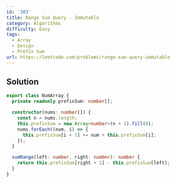 ```yaml
---
id: '303'
title: Range Sum Query - Immutable
category: Algorithms
difficulty: Easy
tags:
  - Array
  - Design
  - Prefix Sum
url: https://leetcode.com/problems/range-sum-query-immutable
---
```


## Solution

```typescript showLineNumbers
export class NumArray {
  private readonly prefixSum: number[];

  constructor(nums: number[]) {
    const n = nums.length;
    this.prefixSum = new Array<number>(n + 1).fill(0);
    nums.forEach((num, i) => {
      this.prefixSum[i + 1] += num + this.prefixSum[i];
    });
  }

  sumRange(left: number, right: number): number {
    return this.prefixSum[right + 1] - this.prefixSum[left];
  }
}
```
